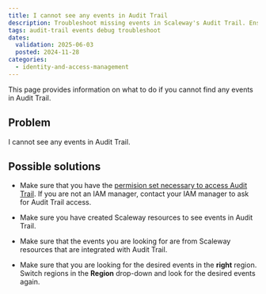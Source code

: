 ```yaml
---
title: I cannot see any events in Audit Trail
description: Troubleshoot missing events in Scaleway's Audit Trail. Ensure permissions, resource setup, and correct region to view your Audit Trail events.
tags: audit-trail events debug troubleshoot
dates:
  validation: 2025-06-03
  posted: 2024-11-28
categories:
  - identity-and-access-management
---
```


This page provides information on what to do if you cannot find any events in Audit Trail.


## Problem

I cannot see any events in Audit Trail.

## Possible solutions

- Make sure that you have the [permision set necessary to access Audit Trail](/audit-trail/how-to/configure-audit-trail-permissions). If you are not an IAM manager, contact your IAM manager to ask for Audit Trail access.

- Make sure you have created Scaleway resources to see events in Audit Trail.

- Make sure that the events you are looking for are from Scaleway resources that are integrated with Audit Trail.

- Make sure that you are looking for the desired events in the **right** region. Switch regions in the **Region** drop-down and look for the desired events again.